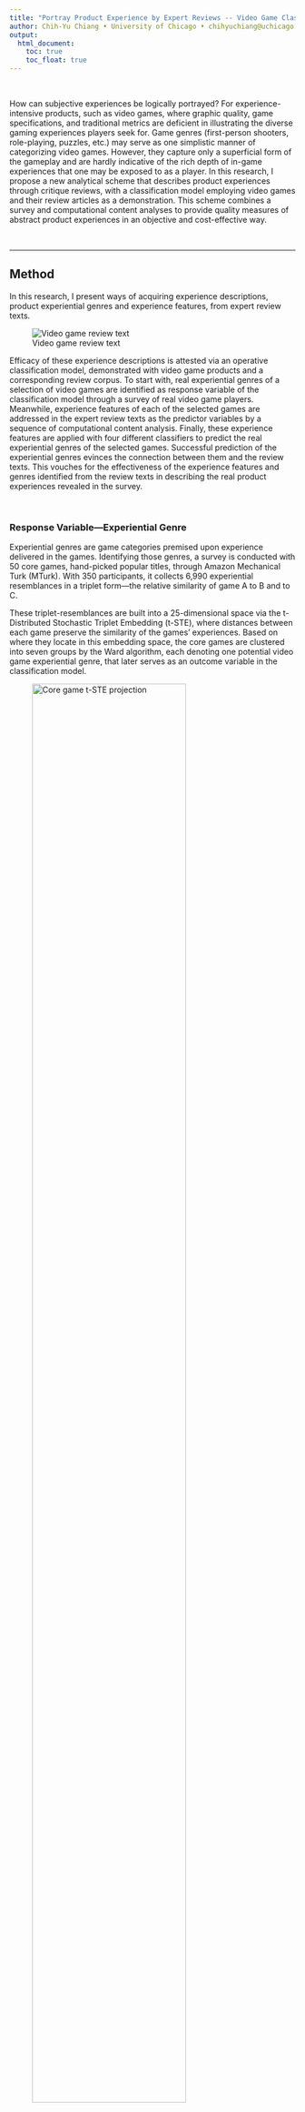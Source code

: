 ```yaml
---
title: "Portray Product Experience by Expert Reviews -- Video Game Classification on In-Game Experiences"
author: Chih-Yu Chiang • University of Chicago • chihyuchiang@uchicago.edu
output:
  html_document:
    toc: true
    toc_float: true
---
```


</br>

How can subjective experiences be logically portrayed? For experience-intensive products, such as video games, where graphic quality, game specifications, and traditional metrics are deficient in illustrating the diverse gaming experiences players seek for. Game genres (first-person shooters, role-playing, puzzles, etc.) may serve as one simplistic manner of categorizing video games. However, they capture only a superficial form of the gameplay and are hardly indicative of the rich depth of in-game experiences that one may be exposed to as a player. In this research, I propose a new analytical scheme that describes product experiences through critique reviews, with a classification model employing video games and their review articles as a demonstration. This scheme combines a survey and computational content analyses to provide quality measures of abstract product experiences in an objective and cost-effective way.

</br>

---------------

## Method
In this research, I present ways of acquiring experience descriptions, product experiential genres and experience features, from expert review texts.

![Video game review text](img_rp/Picture0.png)

Efficacy of these experience descriptions is attested via an operative classification model, demonstrated with video game products and a corresponding review corpus. To start with, real experiential genres of a selection of video games are identified as response variable of the classification model through a survey of real video game players. Meanwhile, experience features of each of the selected games are addressed in the expert review texts as the predictor variables by a sequence of computational content analysis. Finally, these experience features are applied with four different classifiers to predict the real experiential genres of the selected games. Successful prediction of the experiential genres evinces the connection between them and the review texts. This vouches for the effectiveness of the experience features and genres identified from the review texts in describing the real product experiences revealed in the survey.

</br>

### Response Variable—Experiential Genre
Experiential genres are game categories premised upon experience delivered in the games. Identifying those genres, a survey is conducted with 50 core games, hand-picked popular titles, through Amazon Mechanical Turk (MTurk). With 350 participants, it collects 6,990 experiential resemblances in a triplet form—the relative similarity of game A to B and to C.

These triplet-resemblances are built into a 25-dimensional space via the t-Distributed Stochastic Triplet Embedding (t-STE), where distances between each game preserve the similarity of the games’ experiences. Based on where they locate in this embedding space, the core games are clustered into seven groups by the Ward algorithm, each denoting one potential video game experiential genre, that later serves as an outcome variable in the classification model.

![Core game t-STE projection](img_rp/Picture1.png){width=80%}

For example, Genre #2 includes traditional simulation games, as well as several MOBA and puzzle games, all requiring their players to *explore* and to be *creative* to succeed.

![Sample experiential genre](img_rp/Picture2.png){width=26.5%}

</br>

### Predictor Variable—Experience Feature
Game experience features are specific experiences delivered in a game. In this study, they are extracted from an expert review corpus, compiled from articles of three major game information websites, *GameSpot*, *GamesRadar*, and *Polygon*. The corpus includes 15,727 English reviews, covering 11,724 unique games in the last four decades, and amasses a total of 15-million words of analysis. A word cloud is provided, showing high-frequency terms of this corpus. It is then applied with the Word2Vec (W2V) algorithm to provide a 300-dimensional space that representing semantic similarities between words apropos of linguistic conventions of the video gaming field.

![Word cloud - game review corpus](img_rp/Picture3.png){width=40%}

Based on this embedding space, two approaches are adopted in acquiring the features. One utilizes the Doc2Vec (D2V) algorithm to acquire document vectors, each denotes the semantic position of a review article in the W2V space. Out of the vectors, the value of each dimension is taken as an experience feature of the corresponding game. Another employs a document’s cosine similarity, in the W2V space, of each “experience concept group” as the feature.  The concept groups are clusters of 30,396 experience keywords, identified through reversed searches of Webster Unabridged Dictionary and expanded by the WordNet synsets. The keywords are clustered with the Ward algorithm into 10, 30, 100, 300, and 1000 concept groups, by their semantic meaning revealed through the Google News W2V space.

For example, Concept Group #11 (of the 300 clusters) contains a particular experience of military, as the keywords include not only types of armed forces but also actions, equipment, and facilities commonly associated with the troops.

![Sample experience concept group](img_rp/Picture4.png){width=80%}

</br>

### Classification Model
Regarding the 50 core games, I extract experience features from 355 review articles in predicting the games’ experiential genres with multiple classification models. Both approaches of the experience features are applied with four classifiers: Support Vector Machine (SVM, with the linear kernel), Neural Nets (Multi-Layer Perceptron (MLP), with 100 hidden layers), Random Forest, and Multinomial Naïve Bayes. Of all combinations, model precision rates are evaluated under the leave-one-out cross validation.

![Confusion matrix](img_rp/Picture5.png){width=32%}

![Model precision rate](img_rp/Picture6.png){width=80%}

Among all models, the Neural Nets performs the best, with the document vectors as the input, topping a 61.13% precision rate (see confusion matrix for genre breakdown), a substantial improvement from the baseline of 23.38%.

This best model is then applied with the full 15,727 game reviews in the expert review corpus. This effectively estimates experiential genres for the 11-thousand non-core games. The results are projected with t-Distributed Stochastic Neighbor Embedding (t-SNE). In the projection, I mark random games from Genre #2 (turquoise color). They closely echo the *explorative* and *creative* experience represented by the core games of this genre. From the geographical separation of the colors, we also gain superficial insights to the quality of the underlying model—it successfully captures the between-genre variation as shown by the observations’ projected locations.

![Non-Core game t-SNE projection](img_rp/Picture7.png){width=80%}

</br>

---------------

## Portrait of the Experience
We might describe the experience of a game with measures developed in this study, the experiential genres, concept groups, and individual keywords. For example, by observing high-frequency keywords, we may savor the flavor of a genre. As for Genre #2, we have keywords like CREATE, WORLD, BUILD, and LIFE for the creativity-intensive games.

![Word cloud - Genre #2](img_rp/Picture8.png){width=40%}

We may also take advantage of a hierarchical structure among the measures—the genres can be portrayed with the concept groups, which are, in turn, impersonated by the individual keywords. For example, we could describe a genre via its scores (average cosine similarity) on particular concept groups. In the below figure, Genre #2 has the lowest score, among all genres, on Concept Group #11, the concept group denoting the *military force* experiences and comprises of keywords such as SUBMARINE, MISSILE, and BATTALION. Agreeing with our previous observations on Genre #2, these keywords properly signifies the opposite experience nature of the genre’s member titles such as *Minecraft* and *Animal Crossing: New Leaf*.

![Distributions of sample experiential concept groups](img_rp/Picture9.png){width=80%}

</br>

---------------

## Conclusion
- Validate the relationship between product experiences and the reviews.
- Identify universal experience elements from a linguistic construct.
- Develop objective experience measures, quantifiable and involve less user judgments.
- The approach itself is cost-effective, as less interviews and surveys are needed.
- Possible to be applied to other experience-intensive products.
